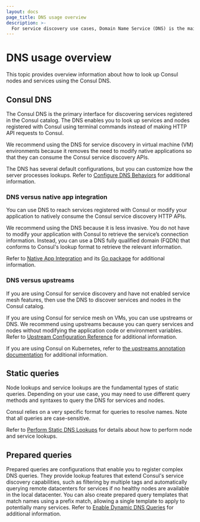 ```yaml
---
layout: docs
page_title: DNS usage overview
description: >-
  For service discovery use cases, Domain Name Service (DNS) is the main interface to look up, query, and address Consul nodes and services. Learn how a Consul DNS lookup can help you find services by tag, name, namespace, partition, datacenter, or domain.
---
```


# DNS usage overview

This topic provides overview information about how to look up Consul nodes and services using the Consul DNS.

## Consul DNS
The Consul DNS is the primary interface for discovering services registered in the Consul catalog. The DNS enables you to look up services and nodes registered with Consul using terminal commands instead of making HTTP API requests to Consul.

We recommend using the DNS for service discovery in virtual machine (VM) environments because it removes the need to modify native applications so that they can consume the Consul service discovery APIs.

The DNS has several default configurations, but you can customize how the server processes lookups. Refer to [Configure DNS Behaviors](/consul/docs/services/discovery/dns-configuration) for additional information.

### DNS versus native app integration
You can use DNS to reach services registered with Consul or modify your application to natively consume the Consul service discovery HTTP APIs.

We recommend using the DNS because it is less invasive. You do not have to modify your application with Consul to retrieve the service’s connection information. Instead, you can use a DNS fully qualified domain (FQDN) that conforms to Consul's lookup format to retrieve the relevant information.

Refer to [ Native App Integration](/consul/docs/connect/native) and its [Go package](/consul/docs/connect/native/go) for additional information.

### DNS versus upstreams
If you are using Consul for service discovery and have not enabled service mesh features, then use the DNS to discover services and nodes in the Consul catalog.

If you are using Consul for service mesh on VMs, you can use upstreams or DNS. We recommend using upstreams because you can query services and nodes without modifying the application code or environment variables. Refer to [Upstream Configuration Reference](/consul/docs/connect/proxies/proxy-config-reference#upstream-configuration-reference) for additional information.

If you are using Consul on Kubernetes, refer to [the upstreams annotation documentation](/consul/docs/k8s/annotations-and-labels#consul-hashicorp-com-connect-service-upstreams) for additional information.

## Static queries
Node lookups and service lookups are the fundamental types of static queries. Depending on your use case, you may need to use different query methods and syntaxes to query the DNS for services and nodes.

Consul relies on a very specific format for queries to resolve names. Note that all queries are case-sensitive.

Refer to [Perform Static DNS Lookups](/consul/docs/services/discovery/dns-static-lookups) for details about how to perform node and service lookups.

## Prepared queries
Prepared queries are configurations that enable you to register complex DNS queries. They provide lookup features that extend Consul's service discovery capabilities, such as filtering by multiple tags and automatically querying remote datacenters for services if no healthy nodes are available in the local datacenter. You can also create prepared query templates that match names using a prefix match, allowing a single template to apply to potentially many services. Refer to [Enable Dynamic DNS Queries](/consul/docs/services/discovery/dns-dynamic-lookups) for additional information.
